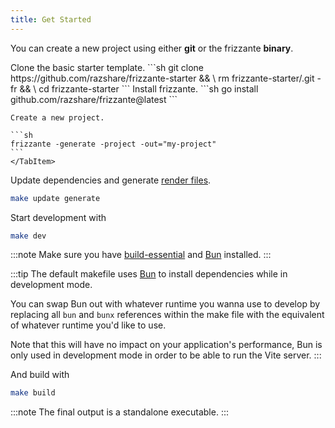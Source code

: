 ```yaml
---
title: Get Started
---
```



You can create a new project using either **git** or the frizzante **binary**.

<Tabs>
    <TabItem icon='seti:git' label='Git'>
    Clone the basic starter template.
    ```sh
    git clone https://github.com/razshare/frizzante-starter && \
    rm frizzante-starter/.git -fr && \
    cd frizzante-starter
    ```
    </TabItem>
    <TabItem icon='linux' label='Binary'>
    Install frizzante.
    ```sh
    go install github.com/razshare/frizzante@latest
    ```

    Create a new project.

    ```sh
    frizzante -generate -project -out="my-project"
    ```
    </TabItem>
</Tabs>


Update dependencies and generate [render files](../views#render-files).

```sh
make update generate
```

Start development with

```sh
make dev
```

:::note
Make sure you have [build-essential](https://askubuntu.com/questions/398489/how-to-install-build-essential) and
[Bun](https://bun.sh/) installed.
:::

:::tip
The default makefile uses [Bun](https://bun.sh/) to install dependencies while in development mode.

You can swap Bun out with whatever runtime you wanna use to develop by replacing all `bun` and `bunx` references within 
the make file with the equivalent of whatever runtime you'd like to use.

Note that this will have no impact on your application's performance, Bun is only used in development mode 
in order to be able to run the Vite server.
:::

And build with

```sh
make build
```

:::note
The final output is a standalone executable.
:::